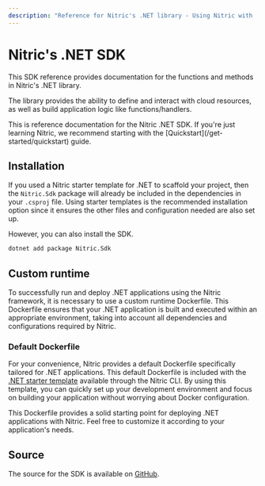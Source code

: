 ```yaml
---
description: "Reference for Nitric's .NET library - Using Nitric with .NET"
---
```


# Nitric\'s .NET SDK

This SDK reference provides documentation for the functions and methods in Nitric\'s .NET library.

The library provides the ability to define and interact with cloud resources, as well as build application logic like functions/handlers.

<Note>
  This is reference documentation for the Nitric .NET SDK. If you're just
  learning Nitric, we recommend starting with the
  [Quickstart](/get-started/quickstart) guide.
</Note>

## Installation

If you used a Nitric starter template for .NET to scaffold your project, then the `Nitric.Sdk` package will already be included in the dependencies in your `.csproj` file. Using starter templates is the recommended installation option since it ensures the other files and configuration needed are also set up.

However, you can also install the SDK.

```bash
dotnet add package Nitric.Sdk
```

## Custom runtime

To successfully run and deploy .NET applications using the Nitric framework, it is necessary to use a custom runtime Dockerfile. This Dockerfile ensures that your .NET application is built and executed within an appropriate environment, taking into account all dependencies and configurations required by Nitric.

### Default Dockerfile

For your convenience, Nitric provides a default Dockerfile specifically tailored for .NET applications. This default Dockerfile is included with the [.NET starter template](https://github.com/nitrictech/examples/tree/main/v1/csharp-starter) available through the Nitric CLI. By using this template, you can quickly set up your development environment and focus on building your application without worrying about Docker configuration.

This Dockerfile provides a solid starting point for deploying .NET applications with Nitric. Feel free to customize it according to your application's needs.

## Source

The source for the SDK is available on [GitHub](https://github.com/nitrictech/dotnet-sdk).

